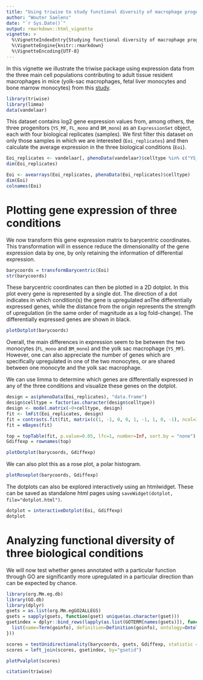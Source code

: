```yaml
---
title: "Using triwise to study functional diversity of macrophage progenitors"
author: "Wouter Saelens"
date: "`r Sys.Date()`"
output: rmarkdown::html_vignette
vignette: >
  %\VignetteIndexEntry{Studying functional diversity of macrophage progenitors}
  %\VignetteEngine{knitr::rmarkdown}
  %\VignetteEncoding{UTF-8}
---
```


In this vignette we illustrate the triwise package using expression data from the three main cell populations contributing to adult tissue resident macrophages in mice (yolk-sac macrophages, fetal liver monocytes and bone marrow monocytes) from this [study](http://www.ncbi.nlm.nih.gov/pubmed/26992565).

```r
library(triwise)
library(limma)
data(vandelaar)
```

This dataset contains log2 gene expression values from, among others, the three progenitors (`YS_MF`, `FL_mono` and `BM_mono`) as an `ExpressionSet` object, each with four biological replicates (samples). We first filter this dataset on only those samples in which we are interested (`Eoi_replicates`) and then calculate the average expression in the three biological conditions (`Eoi`).

```r
Eoi_replicates <- vandelaar[, phenoData(vandelaar)$celltype %in% c("YS_MF", "FL_mono", "BM_mono")]
dim(Eoi_replicates)

Eoi <- avearrays(Eoi_replicates, phenoData(Eoi_replicates)$celltype)
dim(Eoi)
colnames(Eoi)
```

# Plotting gene expression of three conditions

We now transform this gene expression matrix to barycentric coordinates. This transformation will in essence reduce the dimensionality of the gene expression data by one, by only retaining the information of differential expression.
```r
barycoords = transformBarycentric(Eoi)
str(barycoords)
```

These barycentric coordinates can then be plotted in a 2D dotplot. In this plot every gene is represented by a single dot. The direction of a dot indicates in which condition(s) the gene is upregulated anThe differentially expressed genes, while the distance from the origin represents the strength of upregulation (in the same order of magnitude as a log fold-change). The differentially expressed genes are shown in black.
```r
plotDotplot(barycoords)
```
Overall, the main differences in expression seem to be between the two monocytes (`FL_mono` and `BM_mono`) and the yolk sac macrophage (`YS_MF`). However, one can also appreciate the number of genes which are specifically upregulated in one of the two monocytes, or are shared between one monocyte and the yolk sac macrophage.

We can use limma to determine which genes are differentially expressed in any of the three conditions and visualize these genes on the dotplot.
```r
design = as(phenoData(Eoi_replicates), "data.frame")
design$celltype = factor(as.character(design$celltype))
design <- model.matrix(~0+celltype, design)
fit <- lmFit(Eoi_replicates, design)
fit = contrasts.fit(fit, matrix(c(1, -1, 0, 0, 1, -1, 1, 0, -1), ncol=3))
fit = eBayes(fit)

top = topTable(fit, p.value=0.05, lfc=1, number=Inf, sort.by = "none")
Gdiffexp = rownames(top)
```

```r
plotDotplot(barycoords, Gdiffexp)
```

We can also plot this as a rose plot, a polar histogram.
```r
plotRoseplot(barycoords, Gdiffexp)
```

The dotplots can also be explored interactively using an htmlwidget. These can be saved as standalone html pages using `saveWidget(dotplot, file="dotplot.html")`.
```r
dotplot = interactiveDotplot(Eoi, Gdiffexp)
dotplot
```


# Analyzing functional diversity of three biological conditions

We will now test whether genes annotated with a particular function through GO are significantly more upregulated in a particular direction than can be expected by chance.
```r
library(org.Mm.eg.db)
library(GO.db)
library(dplyr)
gsets = as.list(org.Mm.egGO2ALLEGS)
gsets = sapply(gsets, function(gset) unique(as.character(gset)))
gsetindex = dplyr::bind_rows(lapply(as.list(GOTERM[names(gsets)]), function(goinfo) {
  list(name=Term(goinfo), definition=Definition(goinfo), ontology=Ontology(goinfo), gsetid = GOID(goinfo))
}))
```

```r
scores = testUnidirectionality(barycoords, gsets, Gdiffexp, statistic = "diffexp")
scores = left_join(scores, gsetindex, by="gsetid")
```

```r
plotPvalplot(scores)
```

```r
citation(triwise)
```
